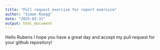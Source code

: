 ```yaml
---
title: "Pull request exercise for report exersice"
author: "Simon Rüegg"
date: "2025-03-31"
output: html_document
---
```


Hello Rubens
I hope you have a great day and accept my pull request for your github repository!

